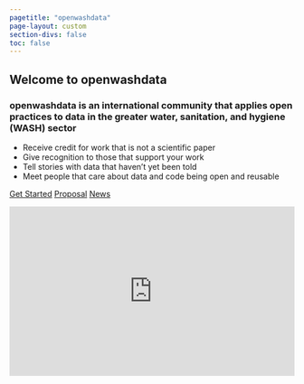 ```yaml
---
pagetitle: "openwashdata"
page-layout: custom
section-divs: false
toc: false
---
```


<script defer data-domain="openwashdata.org" src="https://plausible.io/js/script.js"></script>

::: {.hero-banner}

::: {.content-block}

# Welcome to openwashdata

### openwashdata is an international community that applies open practices to data in the greater water, sanitation, and hygiene (WASH) sector

- Receive credit for work that is not a scientific paper
- Give recognition to those that support your work
- Tell stories with data that haven't yet been told 
- Meet people that care about data and code being open and reusable

::: {.hero-buttons}
[Get Started](pages/get-started/){.btn-action-primary .btn-action .btn .btn-success .btn-lg role="button"}
[Proposal](pages/proposal/){#btn-guide .btn-action .btn .btn-info .btn-lg role="button"}
[News](https://buttondown.email/openwashdata){#btn-guide .btn-action .btn .btn-info .btn-lg role="button"}
::: 

:::

:::

::: {.content-block}

<iframe
scrolling="no"
style="width:100%!important;height:300px;border:0px !important"
src="https://buttondown.email/openwashdata?as_embed=true"
></iframe><br /><br />

:::

